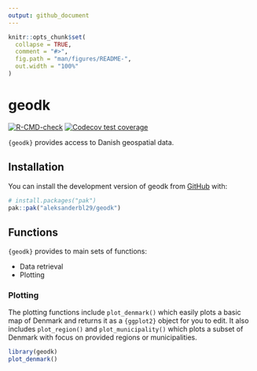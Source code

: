 ```yaml
---
output: github_document
---
```


<!-- README.md is generated from README.Rmd. Please edit that file -->

```r
knitr::opts_chunk$set(
  collapse = TRUE,
  comment = "#>",
  fig.path = "man/figures/README-",
  out.width = "100%"
)
```

# geodk

<!-- badges: start -->
[![R-CMD-check](https://github.com/aleksanderbl29/geodk/actions/workflows/R-CMD-check.yaml/badge.svg)](https://github.com/aleksanderbl29/geodk/actions/workflows/R-CMD-check.yaml)
[![Codecov test coverage](https://codecov.io/gh/aleksanderbl29/geodk/graph/badge.svg)](https://app.codecov.io/gh/aleksanderbl29/geodk)
<!-- badges: end -->

`{geodk}` provides access to Danish geospatial data.

## Installation

You can install the development version of geodk from [GitHub](https://github.com/) with:

``` r
# install.packages("pak")
pak::pak("aleksanderbl29/geodk")
```

## Functions

`{geodk}` provides to main sets of functions:

- Data retrieval
- Plotting

### Plotting

The plotting functions include `plot_denmark()` which easily plots a basic map of Denmark and returns it as a `{ggplot2}` object for you to edit. It also includes `plot_region()` and `plot_municipality()` which plots a subset of Denmark with focus on provided regions or municipalities.

```r
library(geodk)
plot_denmark()
```


